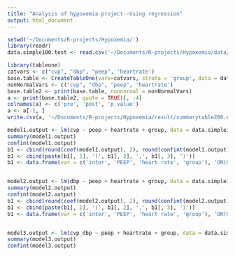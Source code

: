```yaml
---
title: "Analysis of hypoxemia project--Using regression"
output: html_document
---
```


```r
setwd('~/Documents/R-projects/Hypoxemia/')
library(readr)
data.simple100.test <- read.csv('~/Documents/R-projects/Hypoxemia/data/data_simple200_test.csv')
```

```r
library(tableone)
catvars <- c("cvp", "dbp", "peep", 'heartrate') 
base.table <- CreateTableOne(vars=catvars, strata = 'group', data = data.simple100.test)
nonNormalVars <- c("cvp", "dbp", "peep", 'heartrate')
base.table2 <- print(base.table, nonnormal = nonNormalVars)
a <- print(base.table2, quote = TRUE)[, -4]
colnames(a) <- c('pre', 'post', 'p_value')
a <- a[-1, ]
write.csv(a, '~/Documents/R-projects/Hypoxemia/result/summarytable200.csv')
```

```r

model1.output <- lm(cvp ~ peep + heartrate + group, data = data.simple100.test)
summary(model1.output)
confint(model1.output)
b1 <- cbind(round(coef(model1.output), 2), round(confint(model1.output), 2))
b1 <- cbind(paste(b1[, 1], '(', b1[, 2], ',', b1[, 3], ')'))
b1 <- data.frame(var = c('inter', 'PEEP', 'heart rate', 'group'), 'OR(95%CI)' = b1[, 1])


model2.output <- lm(dbp ~ peep + heartrate + group, data = data.simple100.test)
summary(model2.output)
confint(model2.output)
b1 <- cbind(round(coef(model2.output), 2), round(confint(model2.output), 2))
b1 <- cbind(paste(b1[, 1], '(', b1[, 2], ',', b1[, 3], ')'))
b1 <- data.frame(var = c('inter', 'PEEP', 'heart rate', 'group'), 'OR(95%CI)' = b1[, 1])


model3.output <- lm(cvp_dbp ~ peep + heartrate + group, data = data.simple100.test)
summary(model3.output)
confint(model3.output)

```

